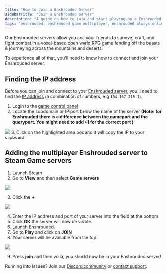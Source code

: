---
title: "How to Join a Enshrouded Server"
sidebarTitle: "Join a Enshrouded server"
description: "A guide on how to join and start playing on a Enshrouded server."
tags: "enshrouded, enshrouded game multiplayer, enshrouded always online, enshrouded community server"
---
Our Enshrouded servers allow you and your friends to survive, craft, and fight combat in a voxel-based open world RPG game fending off the beasts & journeying across the mountains and deserts.

To experience all of that, you'll need to know how to connect and join your Enshrouded server.

## Finding the IP address

Before you can join and connect to your [Enshrouded server](https://berrybyte.net/enshrouded), you'll need to find the [IP address](https://whatismyipaddress.com/ip-address) (a combination of numbers, e.g `104.167.215.1`).

1. Login to the [game control panel](https://game.berrybyte.net)
2. Locate the subdomain or IP:port below the name of the server 
**(Note: for Enshrouded there is a difference between the gameport and the queryport. You might need to add +1 for the correct port )**
<Frame>
  <img src="/images/join-server.png" />
</Frame>
3. Click on the highlighted area box and it will copy the IP to your clipboard


## Adding the multiplayer Enshrouded server to Steam Game servers
1. Launch Steam
2. Go to **View** and then select **Game servers**
<Frame>
  <img src="/images/steam-select-game-servers.png" />
</Frame>

3. Click the **+** 
<Frame>
  <img src="/images/add-server-steam.png" />
</Frame>

4. Enter the IP address and port of your server into the field at the bottom
5. Click **OK** the server will now be visible. 
6. Launch Enshrouded.
7. Go to **Play** and click on **JOIN**
8. Your server will be available from the top.

<Frame>
  <img src="/images/join-enshrouded-server.png" />
</Frame>

9. Press **join** and then voilà, you should now be in your Enshrouded server!

Running into issues? Join our [Discord community](https://berrybyte.net/discord) or [contact support](https://berrybyte.net/tickets).